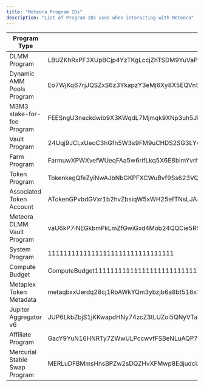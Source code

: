 ```yaml
---
title: "Meteora Program IDs"
description: "List of Program IDs used when interacting with Meteora"
---
```



| Program Type                     |                                      |
|----------------------------------|-------------------------------------------------|
| DLMM Program                     | LBUZKhRxPF3XUpBCjp4YzTKgLccjZhTSDM9YuVaPwxo     |
| Dynamic AMM Pools Program        | Eo7WjKq67rjJQSZxS6z3YkapzY3eMj6Xy8X5EQVn5UaB   |
| M3M3 stake-for-fee Program       | FEESngU3neckdwib9X3KWqdL7Mjmqk9XNp3uh5JbP4KP   |
| Vault Program                    | 24Uqj9JCLxUeoC3hGfh5W3s9FM9uCHDS2SG3LYwBpyTi   |
| Farm Program                     | FarmuwXPWXvefWUeqFAa5w6rifLkq5X6E8bimYvrhCB1   |
| Token Program                    | TokenkegQfeZyiNwAJbNbGKPFXCWuBvf9Ss623VQ5DA   |
| Associated Token Account         | ATokenGPvbdGVxr1b2hvZbsiqW5xWH25efTNsLJA8knL  |
| Meteora DLMM Vault Program       | vaU6kP7iNEGkbmPkLmZfGwiGxd4Mob24QQCie5R9kd2   |
| System Program                   | 11111111111111111111111111111111              |
| Compute Budget                   | ComputeBudget111111111111111111111111111111   |
| Metaplex Token Metadata          | metaqbxxUerdq28cj1RbAWkYQm3ybzjb6a8bt518x1s   |
| Jupiter Aggregator v6            | JUP6LkbZbjS1jKKwapdHNy74zcZ3tLUZoi5QNyVTaV4   |
| Affiliate Program                | GacY9YuN16HNRTy7ZWwULPccwvfFSBeNLuAQP7y38Du3  |
| Mercurial Stable Swap Program    | MERLuDFBMmsHnsBPZw2sDQZHvXFMwp8EdjudcU2HKky   |

